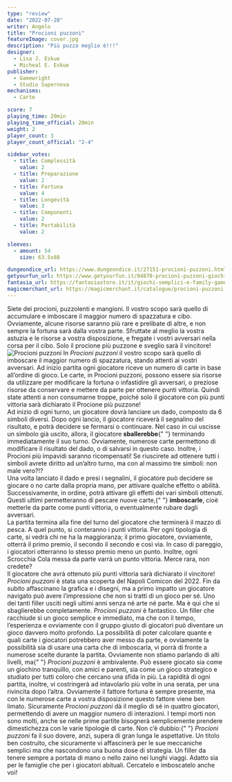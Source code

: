 ```yaml
---
type: "review"
date: "2022-07-28"
writer: Angelo
title: "Procioni puzzoni"
featureImage: cover.jpg
description: "Più puzza meglio è!!!"
designer:
  - Lisa J. Eskue
  - Micheal E. Eskue
publisher:
  - Gamewright
  - Studio Supernova
mechanisms:
  - Carte

score: 7
playing_time: 20min
playing_time_official: 20min
weight: 2
player_count: 3
player_count_official: "2-4"

sidebar_votes:
  - title: Complessità
    value: 2
  - title: Preparazione
    value: 2
  - title: Fortuna
    value: 4
  - title: Longevità
    value: 3
  - title: Componenti
    value: 2
  - title: Portabilità
    value: 2

sleeves:
  - amount: 54
    size: 63.5x88

dungeondice_url: https://www.dungeondice.it/27151-procioni-puzzoni.html
getyourfun_url: https://www.getyourfun.it/04870-procioni-puzzoni-giochi-di-carte.html
fantasia_url: https://fantasiastore.it/it/giochi-semplici-e-family-games/14508-procioni-puzzoni.html
magicmerchant_url: https://magicmerchant.it/catalogue/procioni-puzzoni-59962/
---
```


<Setting>
  Siete dei procioni, puzzolenti e mangioni. Il vostro scopo sarà quello di
  accumulare e imboscare il maggior numero di spazzatura e cibo. Ovviamente,
  alcune risorse saranno più rare e prelibate di altre, e non sempre la fortuna
  sarà dalla vostra parte. Sfruttate al meglio la vostra astuzia e le risorse a
  vostra disposizione, e fregate i vostri avversari nella corsa per il cibo.
  Solo il procione più puzzone e sveglio sarà il vincitore!
</Setting>

<img src="./game1.jpg" alt="Procioni puzzoni" />

<Rules>
  In <em>Procioni puzzoni</em> il vostro scopo sarà quello di imboscare il
  maggior numero di spazzatura, stando attenti ai vostri avversari. Ad inizio
  partita ogni giocatore riceve un numero di carte in base all’ordine di gioco.
  Le carte, in Procioni puzzoni, possono essere sia risorse da utilizzare per
  modificare la fortuna o infastidire gli avversari, o preziose risorse da
  conservare e mettere da parte per ottenere punti vittoria. Quindi state
  attenti a non consumarne troppe, poiché solo il giocatore con più punti
  vittoria sarà dichiarato il Procione più puzzone!
  <br />
  Ad inizio di ogni turno, un giocatore dovrà lanciare un dado, composto da 6
  simboli diversi. Dopo ogni lancio, il giocatore riceverà il segnalino del
  risultato, e potrà decidere se fermarsi o continuare. Nel caso in cui uscisse
  un simbolo già uscito, allora, il giocatore <strong>sballerebbe</strong>{" "}
  terminando immediatamente il suo turno. Ovviamente, numerose carte permettono
  di modificare il risultato del dado, o di salvarsi in questo caso. Inoltre, i
  Procioni più impavidi saranno ricompensati! Se riuscirete ad ottenere tutti i
  simboli avrete diritto ad un’altro turno, ma con al massimo tre simboli: non
  male vero?!?
  <br />
  Una volta lanciato il dado e presi i segnalini, il giocatore può decidere se
  giocare o no carte dalla propria mano, per attivare qualche effetto o abilità.
  Successivamente, in ordine, potrà attivare gli effetti dei vari simboli
  ottenuti. Questi ultimi permetteranno di pescare nuove carte,{" "}
  <strong>imboscarle</strong>, cioè metterle da parte come punti vittoria, o
  eventualmente rubare dagli avversari.
  <br />
  La partita termina alla fine del turno del giocatore che terminerà il mazzo di
  pesca. A quel punto, si conteranno i punti vittoria. Per ogni tipologia di
  carte, si vedrà chi ne ha la maggioranza; il primo giocatore, ovviamente,
  otterrà il primo premio, il secondo il secondo e così via. In caso di
  pareggio, i giocatori otterranno lo stesso premio meno un punto. Inoltre, ogni
  Scrocchia Cola messa da parte varrà un punto vittoria. Merce rara, non
  credete?
  <br />
  Il giocatore che avrà ottenuto più punti vittoria sarà dichiarato il
  vincitore!
</Rules>

<Feedback>
  <em>Procioni puzzoni</em> è stata una scoperta del Napoli Comicon del 2022.
  Fin da subito affascinano la grafica e i disegni, ma a primo impatto un
  giocatore navigato può avere l’impressione che non si tratti di un gioco per
  sé. Uno dei tanti filler usciti negli ultimi anni senza né arte né parte. Ma è
  qui che si sbaglierebbe completamente. <em>Procioni puzzoni</em> è fantastico.
  Un filler che racchiude sì un gioco semplice e immediato, ma che con il tempo,
  l’esperienza e ovviamente con il gruppo giusto di giocatori può diventare un
  gioco davvero molto profondo. La possibilità di poter calcolare quante e quali
  carte i giocatori potrebbero aver messo da parte, e ovviamente la possibilità
  sia di usare una carta che di imboscarla, vi porrà di fronte a numerose scelte
  durante la partita. Ovviamente non stiamo parlando di alti livelli, ma{" "}
  <em>Procioni puzzoni</em> è ambivalente. Può essere giocato sia come un
  giochino tranquillo, con amici e parenti, sia come un gioco strategico e
  studiato per tutti coloro che cercano una sfida in più. La rapidità di ogni
  partita, inoltre, vi costringerà ad intavolarlo più volte in una serata, per
  una rivincita dopo l’altra. Ovviamente il fattore fortuna è sempre presente,
  ma con le numerose carte a vostra disposizione questo fattore viene ben
  limato. Sicuramente <em>Procioni puzzoni</em> dà il meglio di sé in quattro
  giocatori, permettendo di avere un maggior numero di interazioni. I tempi
  morti non sono molti, anche se nelle prime partite bisognerà semplicemente
  prendere dimestichezza con le varie tipologie di carte. Non c’è dubbio:{" "}
  <em>Procioni puzzoni</em> fa il suo dovere, anzi, supera di gran lunga le
  aspettative. Un titolo ben costruito, che sicuramente vi affascinerà per le
  sue meccaniche semplici ma che nascondono una buona dose di strategia. Un
  filler da tenere sempre a portata di mano o nello zaino nei lunghi viaggi.
  Adatto sia per le famiglie che per i giocatori abituali. Cercatelo e
  imboscatelo anche voi!
</Feedback>

<Instagram id="CgjXv31jZlU" />
